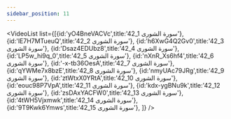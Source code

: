 ```yaml
---
sidebar_position: 11
---
```


<VideoList list={[{id:'yO4BneVACVc',title:'42_1 سورة الشورى'},
{id:'lE7H7MTueuQ',title:'42_2 سورة الشورى'},
{id:'h6XwG4Q2Gv0',title:'42_3 سورة الشورى'},
{id:'Dsaz4EDUbz8',title:'42_4 سورة الشورى'},
{id:'LP5w_hi9q_0',title:'42_5 سورة الشورى'},
{id:'nXnR_Xs6hf4',title:'42_6 سورة الشورى'},
{id:'-x-tb36OesA',title:'42_7 سورة الشورى'},
{id:'qYWMe7x8bzE',title:'42_8 سورة الشورى'},
{id:'nmyUAc79JRg',title:'42_9 سورة الشورى'},
{id:'ztWtxX0YRtA',title:'42_10 سورة الشورى'},
{id:'eouc98P7VpA',title:'42_11 سورة الشورى'},
{id:'kdx-ygBNu9k',title:'42_12 سورة الشورى'},
{id:'zsDAxYACFW0',title:'42_13 سورة الشورى'},
{id:'4tWH5Vjxmwk',title:'42_14 سورة الشورى'},
{id:'9T9Kwk6Ymws',title:'42_15 سورة الشورى'},
]}
/>
